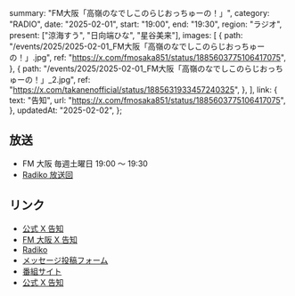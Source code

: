   summary: "FM大阪「高嶺のなでしこのらじおっちゅーの！」",
  category: "RADIO",
  date: "2025-02-01",
  start: "19:00",
  end: "19:30",
  region: "ラジオ",
  present: ["涼海すう", "日向端ひな", "星谷美来"],
  images: [
    {
      path: "/events/2025/2025-02-01_FM大阪「高嶺のなでしこのらじおっちゅーの！」.jpg",
      ref: "https://x.com/fmosaka851/status/1885603775106417075",
    },
    {
      path: "/events/2025/2025-02-01_FM大阪「高嶺のなでしこのらじおっちゅーの！」_2.jpg",
      ref: "https://x.com/takanenofficial/status/1885631933457240325",
    },
  ],
  link: {
    text: "告知",
    url: "https://x.com/fmosaka851/status/1885603775106417075",
  },
  updatedAt: "2025-02-02",
};

## 放送

- FM 大阪 毎週土曜日 19:00 〜 19:30
- [Radiko 放送回](https://radiko.jp/share?sid=FMO&t=20250201190000)

## リンク

- [公式 X 告知](https://x.com/takanenofficial/status/1885631933457240325)
- [FM 大阪 X 告知](https://x.com/fmosaka851/status/1885603775106417075)
- [Radiko](https://radiko.jp/share?sid=FMO&t=20250201190000)
- [メッセージ投稿フォーム](https://fmosaka.futureartist.net/enquete/354047)
- [番組サイト](https://www.fmosaka.net/_ct/17722199)
- [公式 X 告知](https://x.com/takanenofficial/status/1836979149044600863)
